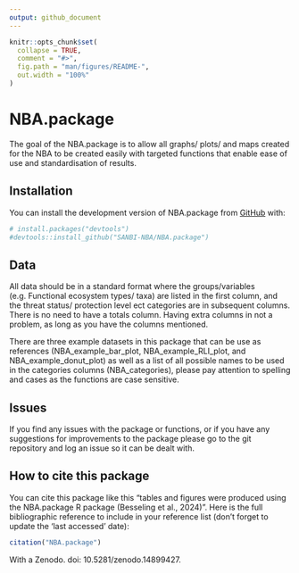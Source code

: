 ```yaml
---
output: github_document
---
```



```r
knitr::opts_chunk$set(
  collapse = TRUE,
  comment = "#>",
  fig.path = "man/figures/README-",
  out.width = "100%"
)
```

# NBA.package

<!-- badges: start -->
<!-- badges: end -->

The goal of the NBA.package is to allow all graphs/ plots/ and maps created for the NBA to be created easily with targeted functions that enable ease of use and standardisation of results.

## Installation

You can install the development version of NBA.package from [GitHub](https://github.com/) with:

```r
# install.packages("devtools")
#devtools::install_github("SANBI-NBA/NBA.package")
```

## Data

All data should be in a standard format where the groups/variables (e.g. Functional
ecosystem types/ taxa) are listed in the first column, and the threat status/ protection
level ect categories are in subsequent columns. There is no need to have a totals column. 
Having extra columns in not a problem, as long as you have the columns mentioned. 

There are three example datasets in this package that can be use as references (NBA_example_bar_plot, NBA_example_RLI_plot, and NBA_example_donut_plot) as well as
a list of all possible names to be used in the categories columns (NBA_categories), please pay attention to spelling and cases as the functions are case sensitive.

## Issues

If you find any issues with the package or functions, or if you have any suggestions for improvements to the package please go to the git repository and log an issue so it can be dealt with. 

## How to cite this package

You can cite this package like this "tables and figures were produced using the NBA.package R package (Besseling et al., 2024)". Here is the full bibliographic reference to include in your reference list (don't forget to update the 'last accessed' date):

```r

citation("NBA.package")

```

With a Zenodo. doi: 10.5281/zenodo.14899427.

